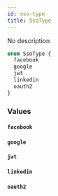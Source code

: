 ```yaml
---
id: sso-type
title: SsoType
---
```


No description

```graphql
enum SsoType {
  facebook
  google
  jwt
  linkedin
  oauth2
}
```

### Values

#### `facebook`

#### `google`

#### `jwt`

#### `linkedin`

#### `oauth2`
